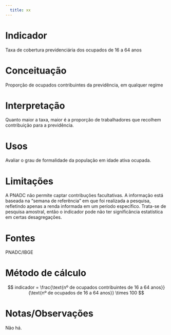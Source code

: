 ```yaml
---
  title: xx
---
```


# Indicador
Taxa de cobertura previdenciária dos ocupados de 16 a 64 anos

# Conceituação
Proporção de ocupados contribuintes da previdência, em qualquer regime

# Interpretação
Quanto maior a taxa, maior é a proporção de trabalhadores que recolhem contribuição para a previdência.

# Usos
Avaliar o grau de formalidade da população em idade ativa ocupada.

# Limitações
A PNADC não permite captar contribuções facultativas. A informação está baseada na “semana de referência” em que foi realizada a pesquisa, refletindo apenas a renda informada em um período específico. Trata-se de pesquisa amostral, então o indicador pode não ter significância estatística em certas desagregações.

# Fontes
PNADC/IBGE

# Método de cálculo
$$ indicador = \frac{\text{nº de ocupados contribuintes de 16 a 64 anos}}{\text{nº de ocupados de 16 a 64 anos}} \times 100 $$

# Notas/Observações
Não há.

